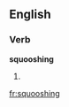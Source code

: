 ==English==

===Verb===
'''squooshing'''

# {{third-person singular of|[[squoosh]]}}

[[fr:squooshing]]